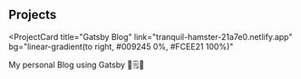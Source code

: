 ## Projects
<ProjectCard
  title="Gatsby Blog"
  link="tranquil-hamster-21a7e0.netlify.app"
  bg="linear-gradient(to right, #009245 0%, #FCEE21 100%)"
>
My personal Blog using Gatsby 📝🗒️📒
</ProjectCard>

